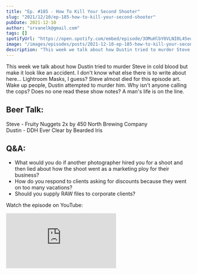 ```yaml
---
title: "Ep. #185 - How To Kill Your Second Shooter"
slug: "2021/12/10/ep-185-how-to-kill-your-second-shooter"
pubDate: 2021-12-10
author: "srvanelk@gmail.com"
tags: []
spotifyUrl: "https://open.spotify.com/embed/episode/3OMuHlbY0VLNI0L45eotjw?utm_source=generator"
image: "/images/episodes/posts/2021-12-10-ep-185-how-to-kill-your-second-shooter/2021-09-02_0041.webp"
description: "This week we talk about how Dustin tried to murder Steve in cold blood but make it look like an accident. I don't know what else there is to write about here... Lightroom Masks, I guess? Steve almost died for this episode art. Wake up people, Dustin attempted to murder him. Why isn't anyone calling the cops? Does no one read these show notes? A man's life is on the line."
---
```


This week we talk about how Dustin tried to murder Steve in cold blood but make it look like an accident. I don't know what else there is to write about here... Lightroom Masks, I guess? Steve almost died for this episode art. Wake up people, Dustin attempted to murder him. Why isn't anyone calling the cops? Does no one read these show notes? A man's life is on the line.

## Beer Talk:  
Steve - Fruity Nuggets 2x by 450 North Brewing Company  
Dustin - DDH Ever Clear by Bearded Iris

## Q&A:
- What would you do if another photographer hired you for a shoot and then lied about how the shoot went as a marketing ploy for their business?
- How do you respond to clients asking for discounts because they went on too many vacations?
- Should you supply RAW files to corporate clients? 

Watch the episode on YouTube:
<iframe src="https://www.youtube.com/embed/SYEMQTEwzY8" frameborder="0" allow="autoplay; encrypted-media" allowfullscreen></iframe>
